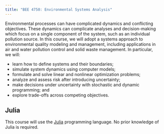 ```yaml
---
title: "BEE 4750: Environmental Systems Analysis"
---
```


Environmental processes can have complicated dynamics and conflicting objectives. These dynamics can complicate analyses and decision-making which focus on a single component of the system, such as an individual pollution source. In this course, we will adopt a systems approach to environmental quality modeling and management, including applications in air and water pollution control and solid waste management. In particular, we will:

* learn how to define systems and their boundaries;
* simulate system dynamics using computer models;
* formulate and solve linear and nonlinear optimization problems;
* analyze and assess risk after introducing uncertainty;
* make decisions under uncertainty with stochastic and dynamic programming; and
* explore trade-offs across competing objectives.

::: {.callout-note}
## Julia

This course will use the [Julia](https://julialang.org) programming language. No prior knowledge of Julia is required.
:::
